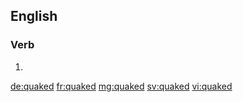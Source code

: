 ==English==

===Verb===
{{head|en|verb form}}

# {{en-past of|quake}}

[[de:quaked]]
[[fr:quaked]]
[[mg:quaked]]
[[sv:quaked]]
[[vi:quaked]]